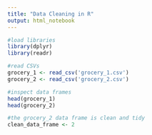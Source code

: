 ```yaml
---
title: "Data Cleaning in R"
output: html_notebook
---
```


```r
#load libraries
library(dplyr)
library(readr)
```

```r
#read CSVs
grocery_1 <- read_csv('grocery_1.csv')
grocery_2 <- read_csv('grocery_2.csv')
```

```r
#inspect data frames
head(grocery_1)
head(grocery_2)
```

```r
#the grocery_2 data frame is clean and tidy
clean_data_frame <- 2
```

